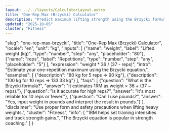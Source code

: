 ```yaml
---
layout: ../../layouts/CalculatorLayout.astro
title: "One-Rep Max (Brzycki) Calculator"
description: "Predict maximum lifting strength using the Brzycki formula."
updated: "2025-10-05"
cluster: "Fitness"
---
```


  "slug": "one-rep-max-brzycki",
  "title": "One-Rep Max (Brzycki) Calculator",
  "locale": "en",
  "unit": "kg",
  "inputs": [
    {"name": "weight", "label": "Lifted weight (kg)", "type": "number", "step": "any", "placeholder": "80"},
    {"name": "reps", "label": "Repetitions", "type": "number", "step": "any", "placeholder": "5"}
  ],
  "expression": "weight * 36 / (37 - reps)",
  "intro": "Estimate your one-repetition maximum using the Brzycki equation.",
  "examples": [
    {"description": "80 kg for 5 reps ⇒ 90 kg"},
    {"description": "100 kg for 10 reps ⇒ 133.33 kg"}
  ],
  "faqs": [
    {"question": "What is the Brzycki formula?", "answer": "It estimates 1RM as weight × 36 ÷ (37 − reps)."},
    {"question": "Is it accurate for high reps?", "answer": "It's most reliable for 10 reps or fewer."},
    {"question": "Can I use pounds?", "answer": "Yes, input weight in pounds and interpret the result in pounds."}
  ],
  "disclaimer": "Use proper form and safety precautions when lifting heavy weights.",
  "cluster": "Fitness",
  "info": [
    "1RM helps set training intensities and track strength gains.",
    "The Brzycki equation is popular in strength coaching."
  ]
}

<Calculator schema={schema} />

